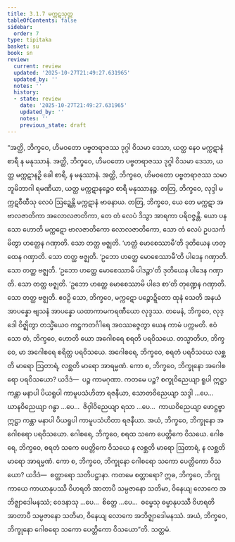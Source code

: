 ```yaml
---
title: 3.1.7 မက္ကဋသုတ္တ
tableOfContents: false
sidebar:
  order: 7
type: tipitaka
basket: su
book: sn
review:
  current: review
  updated: '2025-10-27T21:49:27.631965'
  updated_by: ''
  notes: ''
  history:
  - state: review
    date: '2025-10-27T21:49:27.631965'
    updated_by: ''
    notes: ''
    previous_state: draft
---
```



<ReviewStatus review={frontmatter.review} showDetails={true} />

<HypothesisAnnotation frontmatter={frontmatter} />

<DynamicBreadcrumb />

<Division number="373" book="sn" e="ch" v="18" p="334">

<Paragraph number="776" book="sn">
“အတ္ထိ, ဘိက္ခဝေ, ဟိမဝတော ပဗ္ဗတရာဇဿ ဒုဂ္ဂါ ဝိသမာ ဒေသာ, ယတ္ထ နေဝ မက္ကဋာနံ စာရီ န မနုဿာနံ. အတ္ထိ, ဘိက္ခဝေ, ဟိမဝတော ပဗ္ဗတရာဇဿ ဒုဂ္ဂါ ဝိသမာ ဒေသာ, ယတ္ထ မက္ကဋာနဉှိ ခေါ စာရီ, န မနုဿာနံ. အတ္ထိ, ဘိက္ခဝေ, ဟိမဝတော ပဗ္ဗတရာဇဿ သမာ ဘူမိဘာဂါ ရမဏီယာ, ယတ္ထ မက္ကဋာနဉ္စေဝ စာရီ မနုဿာနဉ္စ. တတြ, ဘိက္ခဝေ, လုဒ္ဒါ မက္ကဋဝီထီသု လေပံ ဩဍ္ဍေန္တိ မက္ကဋာနံ ဗာဓနာယ.
</Paragraph>

<Paragraph number="777" book="sn">
တတြ, ဘိက္ခဝေ, ယေ တေ မက္ကဋာ အဗာလဇာတိကာ အလောလဇာတိကာ, တေ တံ လေပံ ဒိသွာ အာရကာ ပရိဝဇ္ဇန္တိ. ယော ပန သော ဟောတိ မက္ကဋော ဗာလဇာတိကော လောလဇာတိကော, သော တံ လေပံ ဥပသင်္ကမိတွာ ဟတ္ထေန ဂဏှာတိ. သော တတ္ထ ဗဇ္ဈတိ. ‘ဟတ္ထံ မောစေဿာမီ’တိ ဒုတိယေန ဟတ္ထေန ဂဏှာတိ. သော တတ္ထ ဗဇ္ဈတိ. ‘ဥဘော ဟတ္ထေ မောစေဿာမီ’တိ ပါဒေန ဂဏှာတိ. သော တတ္ထ ဗဇ္ဈတိ. ‘ဥဘော ဟတ္ထေ မောစေဿာမိ ပါဒဉ္စာ’တိ ဒုတိယေန ပါဒေန ဂဏှာတိ. သော တတ္ထ ဗဇ္ဈတိ. ‘ဥဘော ဟတ္ထေ မောစေဿာမိ ပါဒေ စာ’တိ တုဏ္ဍေန ဂဏှာတိ. သော တတ္ထ ဗဇ္ဈတိ. ဧဝဉှိ သော, ဘိက္ခဝေ, မက္ကဋော ပဉ္စောဍ္ဍိတော ထုနံ သေတိ အနယံ အာပန္နော ဗျသနံ အာပန္နော ယထာကာမကရဏီယော လုဒ္ဒဿ. တမေနံ, ဘိက္ခဝေ, လုဒ္ဒေါ ဝိဇ္ဈိတွာ တသ္မိံယေဝ ကဋ္ဌကတင်္ဂါရေ အဝဿဇ္ဇေတွာ ယေန ကာမံ ပက္ကမတိ. ဧဝံ သော တံ, ဘိက္ခဝေ, ဟောတိ ယော အဂေါစရေ စရတိ ပရဝိသယေ.
</Paragraph>

<Paragraph number="778" book="sn">
တသ္မာတိဟ, ဘိက္ခဝေ, မာ အဂေါစရေ စရိတ္ထ ပရဝိသယေ. အဂေါစရေ, ဘိက္ခဝေ, စရတံ ပရဝိသယေ လစ္ဆတိ မာရော ဩတာရံ, လစ္ဆတိ မာရော အာရမ္မဏံ. ကော စ, ဘိက္ခဝေ, ဘိက္ခုနော အဂေါစရော ပရဝိသယော? ယဒိဒံ—  ပဉ္စ ကာမဂုဏာ. ကတမေ ပဉ္စ? စက္ခုဝိညေယျာ ရူပါ ဣဋ္ဌာ ကန္တာ မနာပါ ပိယရူပါ ကာမူပသံဟိတာ ရဇနီယာ, သောတဝိညေယျာ သဒ္ဒါ …ပေ…  ဃာနဝိညေယျာ ဂန္ဓာ …ပေ…  ဇိဝှါဝိညေယျာ ရသာ …ပေ…  ကာယဝိညေယျာ ဖောဋ္ဌဗ္ဗာ ဣဋ္ဌာ ကန္တာ မနာပါ ပိယရူပါ ကာမူပသံဟိတာ ရဇနီယာ. အယံ, ဘိက္ခဝေ, ဘိက္ခုနော အဂေါစရော ပရဝိသယော.
</Paragraph>

<Paragraph number="779" book="sn">
ဂေါစရေ, ဘိက္ခဝေ, စရထ သကေ ပေတ္တိကေ ဝိသယေ. ဂေါစရေ, ဘိက္ခဝေ, စရတံ သကေ ပေတ္တိကေ ဝိသယေ န လစ္ဆတိ မာရော ဩတာရံ, န လစ္ဆတိ မာရော အာရမ္မဏံ. ကော စ, ဘိက္ခဝေ, ဘိက္ခုနော ဂေါစရော သကော ပေတ္တိကော ဝိသယော? ယဒိဒံ—  စတ္တာရော သတိပဋ္ဌာနာ. ကတမေ စတ္တာရော? ဣဓ, ဘိက္ခဝေ, ဘိက္ခု ကာယေ ကာယာနုပဿီ ဝိဟရတိ အာတာပီ သမ္ပဇာနော သတိမာ, ဝိနေယျ လောကေ အဘိဇ္ဈာဒေါမနဿံ; ဝေဒနာသု …ပေ…  စိတ္တေ …ပေ…  ဓမ္မေသု ဓမ္မာနုပဿီ ဝိဟရတိ အာတာပီ သမ္ပဇာနော သတိမာ, ဝိနေယျ လောကေ အဘိဇ္ဈာဒေါမနဿံ. အယံ, ဘိက္ခဝေ, ဘိက္ခုနော ဂေါစရော သကော ပေတ္တိကော ဝိသယော”တိ.

</Paragraph>
</Division>

<Paragraph number="780" type="center" book="sn">
သတ္တမံ.
</Paragraph>